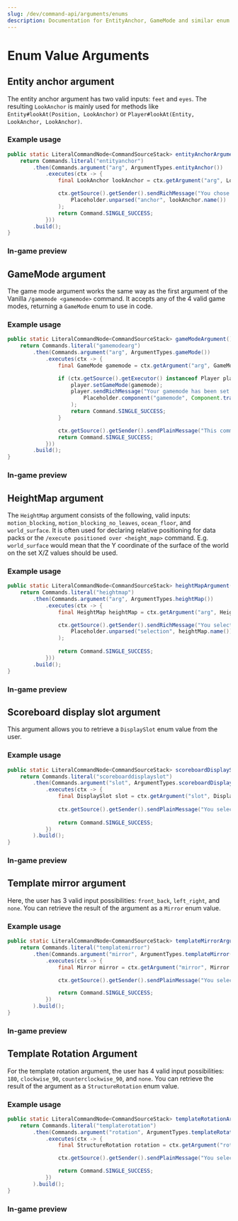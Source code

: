 ```yaml
---
slug: /dev/command-api/arguments/enums
description: Documentation for EntityAnchor, GameMode and similar enum value arguments.
---
```



# Enum Value Arguments

## Entity anchor argument
The entity anchor argument has two valid inputs: `feet` and `eyes`. The resulting <Javadoc name='io.papermc.paper.entity.LookAnchor'>`LookAnchor`</Javadoc> is mainly used for methods like
<Javadoc name='org.bukkit.entity.Entity#lookAt(io.papermc.paper.math.Position,io.papermc.paper.entity.LookAnchor)'>`Entity#lookAt(Position, LookAnchor)`</Javadoc> or 
<Javadoc name='org.bukkit.entity.Player#lookAt(org.bukkit.entity.Entity,io.papermc.paper.entity.LookAnchor,io.papermc.paper.entity.LookAnchor)'>`Player#lookAt(Entity, LookAnchor, LookAnchor)`</Javadoc>.

### Example usage
```java
public static LiteralCommandNode<CommandSourceStack> entityAnchorArgument() {
    return Commands.literal("entityanchor")
        .then(Commands.argument("arg", ArgumentTypes.entityAnchor())
            .executes(ctx -> {
                final LookAnchor lookAnchor = ctx.getArgument("arg", LookAnchor.class);

                ctx.getSource().getSender().sendRichMessage("You chose <aqua><anchor></aqua>!",
                    Placeholder.unparsed("anchor", lookAnchor.name())
                );
                return Command.SINGLE_SUCCESS;
            }))
        .build();
}
```

### In-game preview
<FullWidthVideo src={EntityAnchorMp4}/>


## GameMode argument
The game mode argument works the same way as the first argument of the Vanilla `/gamemode <gamemode>` command. It accepts any of the 4 valid game modes, returning
a <Javadoc name='org.bukkit.GameMode'>`GameMode`</Javadoc> enum to use in code.

### Example usage
```java
public static LiteralCommandNode<CommandSourceStack> gameModeArgument() {
    return Commands.literal("gamemodearg")
        .then(Commands.argument("arg", ArgumentTypes.gameMode())
            .executes(ctx -> {
                final GameMode gamemode = ctx.getArgument("arg", GameMode.class);

                if (ctx.getSource().getExecutor() instanceof Player player) {
                    player.setGameMode(gamemode);
                    player.sendRichMessage("Your gamemode has been set to <red><gamemode></red>!",
                        Placeholder.component("gamemode", Component.translatable(gamemode))
                    );
                    return Command.SINGLE_SUCCESS;
                }

                ctx.getSource().getSender().sendPlainMessage("This command requires a player!");
                return Command.SINGLE_SUCCESS;
            }))
        .build();
}
```

### In-game preview
<FullWidthVideo src={GameModeMp4}/>


## HeightMap argument
The <Javadoc name='org.bukkit.HeightMap'>`HeightMap`</Javadoc> argument consists of the following, valid inputs: `motion_blocking`, `motion_blocking_no_leaves`, `ocean_floor`, and `world_surface`. It is often
used for declaring relative positioning for data packs or the `/execute positioned over <height_map>` command. E.g. `world_surface` 
would mean that the Y coordinate of the surface of the world on the set X/Z values should be used.

### Example usage
```java
public static LiteralCommandNode<CommandSourceStack> heightMapArgument() {
    return Commands.literal("heightmap")
        .then(Commands.argument("arg", ArgumentTypes.heightMap())
            .executes(ctx -> {
                final HeightMap heightMap = ctx.getArgument("arg", HeightMap.class);

                ctx.getSource().getSender().sendRichMessage("You selected <gold><selection></gold>",
                    Placeholder.unparsed("selection", heightMap.name())
                );
                
                return Command.SINGLE_SUCCESS;
            }))
        .build();
}
```

### In-game preview
<FullWidthVideo src={HeightMapMp4}/>


## Scoreboard display slot argument
This argument allows you to retrieve a <Javadoc name='org.bukkit.scoreboard.DisplaySlot'>`DisplaySlot`</Javadoc> enum value from the user.

### Example usage
```java
public static LiteralCommandNode<CommandSourceStack> scoreboardDisplaySlotArgument() {
    return Commands.literal("scoreboarddisplayslot")
        .then(Commands.argument("slot", ArgumentTypes.scoreboardDisplaySlot())
            .executes(ctx -> {
                final DisplaySlot slot = ctx.getArgument("slot", DisplaySlot.class);
                
                ctx.getSource().getSender().sendPlainMessage("You selected: " + slot.getId());
                
                return Command.SINGLE_SUCCESS;
            })
        ).build();
}
```

### In-game preview
<FullWidthVideo src={ScoreboardDisplaySlotMp4}/>


## Template mirror argument
Here, the user has 3 valid input possibilities: `front_back`, `left_right`, and `none`. You can retrieve the result of 
the argument as a <Javadoc name='org.bukkit.block.structure.Mirror'>`Mirror`</Javadoc> enum value.

### Example usage
```java
public static LiteralCommandNode<CommandSourceStack> templateMirrorArgument() {
    return Commands.literal("templatemirror")
        .then(Commands.argument("mirror", ArgumentTypes.templateMirror())
            .executes(ctx -> {
                final Mirror mirror = ctx.getArgument("mirror", Mirror.class);

                ctx.getSource().getSender().sendPlainMessage("You selected: " + mirror.name());

                return Command.SINGLE_SUCCESS;
            })
        ).build();
}
```

### In-game preview
<FullWidthVideo src={TemplateMirrorMp4}/>


## Template Rotation Argument
For the template rotation argument, the user has 4 valid input possibilities: `180`, `clockwise_90`, `counterclockwise_90`, and `none`. You can retrieve the result 
of the argument as a <Javadoc name='org.bukkit.block.structure.StructureRotation'>`StructureRotation`</Javadoc> enum value.

### Example usage
```java
public static LiteralCommandNode<CommandSourceStack> templateRotationArgument() {
    return Commands.literal("templaterotation")
        .then(Commands.argument("rotation", ArgumentTypes.templateRotation())
            .executes(ctx -> {
                final StructureRotation rotation = ctx.getArgument("rotation", StructureRotation.class);

                ctx.getSource().getSender().sendPlainMessage("You selected: " + rotation.name());

                return Command.SINGLE_SUCCESS;
            })
        ).build();
}
```

### In-game preview
<FullWidthVideo src={TemplateRotationMp4}/>